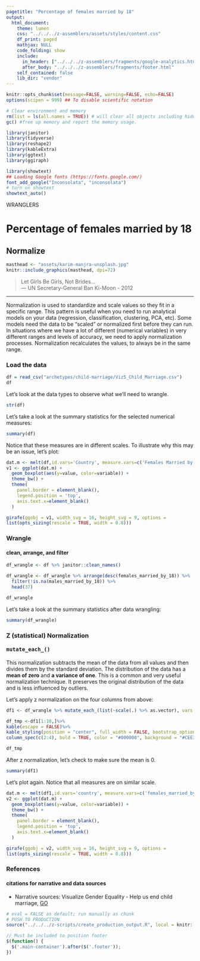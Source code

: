 ```yaml
---
pagetitle: "Percentage of females married by 18"
output:
  html_document:
    theme: lumen
    css: "../../../z-assemblers/assets/styles/content.css"
    df_print: paged
    mathjax: NULL
    code_folding: show
    include:
      in_header: ["../../../z-assemblers/fragments/google-analytics.html", "../../../z-assemblers/fragments/header.html"]
      after_body: "../../../z-assemblers/fragments/footer.html"
    self_contained: false
    lib_dir: "vendor"
---
```


```r

knitr::opts_chunk$set(message=FALSE, warning=FALSE, echo=FALSE)
options(scipen = 999) ## To disable scientific notation

# Clear environment and memory
rm(list = ls(all.names = TRUE)) # will clear all objects including hidden objects.
gc() #free up memory and report the memory usage.

library(janitor)
library(tidyverse)
library(reshape2)
library(kableExtra)
library(ggtext)
library(ggiraph)

library(showtext)
## Loading Google fonts (https://fonts.google.com/)
font_add_google("Inconsolata", "inconsolata")
# turn on showtext
showtext_auto()

```

<div class="activity">
WRANGLERS  
</div>

# Percentage of females married by 18
## Normalize

```r

masthead <- "assets/karim-manjra-unsplash.jpg"
knitr::include_graphics(masthead, dpi=72)

```

> Let Girls Be Girls, Not Brides...\
--- UN Secretary-General Ban Ki-Moon - 2012\

***

Normalization is used to standardize and scale values so they fit in a specific range. This pattern is useful when you need to run analytical models on your data (regression, classification, clustering, PCA, etc). Some models need the data to be "scaled" or normalized first before they can run. In situations where we have a lot of different (numerical variables) in very different ranges and levels of accuracy, we need to apply normalization processes.  Normalization recalculates the values, to always be in the same range.

### Load the data

```r

df = read_csv("archetypes/child-marriage/Viz5_Child_Marriage.csv")
df

```

Let's look at the data types to observe what we'll need to wrangle.

```r

str(df)

```

Let's take a look at the summary statistics for the selected numerical measures:


```r

summary(df)

```
Notice that these measures are in different scales. To illustrate why this may be an issue, let's plot:


```r


dat.m <- melt(df,id.vars='Country', measure.vars=c('Females Married by 15', 'Females Married by 18', 'Males Married by 18'))
v1 <- ggplot(dat.m) +
  geom_boxplot(aes(y=value, color=variable)) +
  theme_bw() +
  theme(
    panel.border = element_blank(),
    legend.position = 'top',
    axis.text.x=element_blank()
  )

girafe(ggobj = v1, width_svg = 16, height_svg = 9, options =
list(opts_sizing(rescale = TRUE, width = 0.8)))
```

### Wrangle
#### clean, arrange, and filter

```r

df_wrangle <- df %>% janitor::clean_names()

df_wrangle <- df_wrangle %>% arrange(desc(females_married_by_18)) %>%
  filter(!is.na(males_married_by_18)) %>%
  head(37)

df_wrangle

```

Let's take a look at the summary statistics after data wrangling:


```r

summary(df_wrangle)

```

### Z (statistical) Normalization
#### <kbd> mutate_each_() </kbd>

This normalization subtracts the mean of the data from all values and then divides them by the standard deviation. The distribution of the data has a __mean of zero__ and __a variance of one__. This is a common and very useful normalization technique. It preserves the original distribution of the data and is less influenced by outliers.

Let's apply z normalization on the four columns from above:

```r

df1 <- df_wrangle %>% mutate_each_(list(~scale(.) %>% as.vector), vars = c('females_married_by_15', 'females_married_by_18', 'males_married_by_18'))
```


```r
df_tmp <-df1[1:10,]%>%
kable(escape = FALSE)%>%
kable_styling(position = "center", full_width = FALSE, bootstrap_options = "striped")%>%
column_spec(c(2:4), bold = TRUE, color = "#000000", background = "#CEE3F6")

df_tmp 
```

After z normalization, let's check to make sure the mean is 0.

```r
summary(df1)

```
Let's plot again. Notice that all measures are on similar scale.


```r

dat.m <- melt(df1,id.vars='country', measure.vars=c('females_married_by_15', 'females_married_by_18', 'males_married_by_18'))
v2 <- ggplot(dat.m) +
  geom_boxplot(aes(y=value, color=variable)) +
  theme_bw() +
  theme(
    panel.border = element_blank(),
    legend.position = 'top',
    axis.text.x=element_blank()
  )

girafe(ggobj = v2, width_svg = 16, height_svg = 9, options =
list(opts_sizing(rescale = TRUE, width = 0.8)))
```

### References
#### citations for narrative and data sources

* Narrative sources: Visualize Gender Equality - Help us end child marriage, [GO](https://media.data.world/1o2xvmj7TLCDfJPErISo_Child%20Marriage%20Dasbboard.png){target="_blank"}


```r

# eval = FALSE as default; run manually as chunk
# PUSH TO PRODUCTION
source("../../../z-scripts/create_production_output.R", local = knitr::knit_global())

```


```js

// Must be included to position footer
$(function() {
  $('.main-container').after($('.footer'));
})

```

